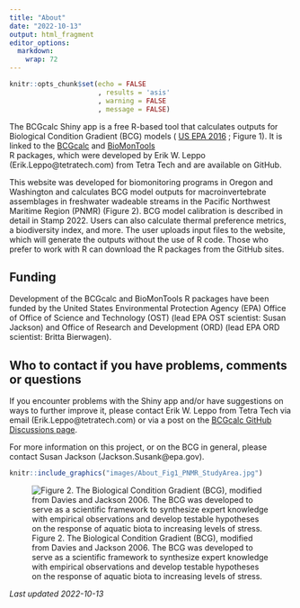 ```yaml
---
title: "About"
date: "2022-10-13"
output: html_fragment
editor_options: 
  markdown: 
    wrap: 72
---
```


```r
knitr::opts_chunk$set(echo = FALSE
                      , results = 'asis'
                      , warning = FALSE
                      , message = FALSE)
```

The BCGcalc Shiny app is a free R-based tool that calculates outputs for 
Biological Condition Gradient (BCG) models (
<a href="https://www.epa.gov/sites/default/files/2016-02/documents/bcg-practioners-guide-report.pdf" target="_blank">US EPA 2016</a>
; Figure 1). It is linked to the 
<a href="https://github.com/leppott/BCGcalc" target="_blank">BCGcalc</a> 
and 
<a href="https://github.com/leppott/BioMonTools" target="_blank">BioMonTools</a>  
R packages, which were developed by Erik W. Leppo (Erik.Leppo@tetratech.com) 
from Tetra Tech and are available on GitHub. 

This website was developed for biomonitoring programs in Oregon and Washington 
and calculates BCG model outputs for macroinvertebrate assemblages in freshwater
wadeable streams in the Pacific Northwest Maritime Region (PNMR) (Figure 2). BCG
model calibration is described in detail in Stamp 2022.  Users can also 
calculate thermal preference metrics, a biodiversity index, and more. The user 
uploads input files to the website, which will generate the outputs without the 
use of R code. Those who prefer to work with R can download the R packages from 
the GitHub sites.  

## Funding 
Development of the BCGcalc and BioMonTools R packages have been funded by the 
United States Environmental Protection Agency (EPA) Office of Office of Science 
and Technology (OST) (lead EPA OST scientist: Susan Jackson) and Office of 
Research and Development (ORD) (lead EPA ORD scientist: Britta Bierwagen). 

## Who to contact if you have problems, comments or questions

If you encounter problems with the Shiny app and/or have suggestions on ways to
further improve it, please contact Erik W. Leppo from Tetra Tech via email (Erik.Leppo@tetratech.com) or via a post on the 
<a href="https://github.com/leppott/BCGcalc/discussions" target="_blank">BCGcalc GitHub Discussions page</a>.

For more information on this project, or on the BCG in general, please contact 
Susan Jackson (Jackson.Susank@epa.gov).

```r
knitr::include_graphics("images/About_Fig1_PNMR_StudyArea.jpg")
```

![Figure 2. The Biological Condition Gradient (BCG), modified from Davies and Jackson 2006. The BCG was developed to serve as a scientific framework to synthesize expert knowledge with empirical observations and develop testable hypotheses on the response of aquatic biota to increasing levels of stress.](images/About_Fig2_BCG.jpg)

*Last updated 2022-10-13*
